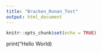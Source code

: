 ```yaml
---
title: "Bracken_Ronan_Test"
output: html_document
---
```


```r
knitr::opts_chunk$set(echo = TRUE)
```

print("Hello World)